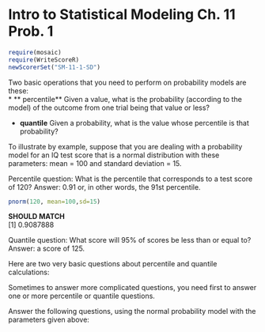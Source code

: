 Intro to Statistical Modeling Ch. 11 Prob. 1
========================================================
```r
require(mosaic)
require(WriteScoreR)
newScorerSet("SM-11-1-SD")
```

Two basic operations that you need to perform on probability models are these:    
* ** percentile** Given a value, what is the probability (according to the model) of the outcome from one trial being that value or less?

* **quantile** Given a probability, what is the value whose percentile is that probability?


To illustrate by example, suppose that you are dealing with a probability model 
for an IQ test score that is a normal distribution with these parameters: mean = 100 and standard deviation = 15.

Percentile question: What is the percentile that corresponds to a test score of 120?  Answer: $0.91$ or, in other words, the 91st percentile.
```r
pnorm(120, mean=100,sd=15)
```
**SHOULD MATCH**    
[1] 0.9087888


Quantile question: What score will 95% of scores be less than or equal to?
 Answer: a score of 125.
\begin{verbatim}
> qnorm(0.95, mean=100, sd=15)
[1] 124.6728
\end{verbatim}

Here are two very basic questions about percentile and quantile calculations:

\begin{enumerate}[(a)]
\item \TrueOrFalse{T} The output of a percentile question will always
be a probability, that is, a number between 0 and 1.

\item \TrueOrFalse{T} The output of a quantile question will always be
a value, that is, something in the same units as the random variable.
\end{enumerate}

\noindent Sometimes to answer more complicated questions, you need first to
answer one or more percentile or quantile questions.

Answer the following questions, using the normal probability model with the
parameters given above: 
\begin{enumerate}[(a)]
\item What's the test score that almost everybody, say, 99\% of
people, will do better than?  
\begin{itemize}
\item Which kind of calculation is this?
 \SelectSetHoriz{quantile}{percentile,quantile}
\item What is the answer?
 \SelectSetHoriz{65}{55,65,75,95,115,125,135}
\end{itemize}

\begin{AnswerText}
This involves the 0.01 quantile, since 99\% are doing {\bf better}.
\begin{verbatim}
>  qnorm(.01, mean=100, sd=15)
[1] 65.10478
\end{verbatim}
\end{AnswerText}


\item To calculate a coverage interval on a probability model, you
need to calculate two quantities: one for the left end of the interval and one for the right.  Which type of calculation are these
probabilities from: \SelectSetHoriz{quantile}{percentile,quantile}

\item Calculate a 50\% coverage interval on the test scores, that is
the range from the 0.25 quantile to the 0.75 quantile:
\begin{itemize}
\item Left end of interval:\SelectSetHoriz{90}{80,85,90,95,100,105,110,115,120}
\begin{AnswerText}
\begin{verbatim}
>  qnorm(.25, mean=100, sd=15)
[1] 89.88265
>  qnorm(.75, mean=100, sd=15)
[1] 110.1173
\end{verbatim}
\end{AnswerText}


\item Right end of interval:
\SelectSetHoriz{110}{80,85,90,95,100,105,110,115,120}
\begin{AnswerText}
\begin{verbatim}
>  qnorm(.25, mean=100, sd=15)
[1] 89.88265
>  qnorm(.75, mean=100, sd=15)
[1] 110.1173
\end{verbatim}
\end{AnswerText}

\end{itemize}

\item Calculate an 80\% coverage interval, that is the range from the
0.10 to the 0.90 quantile:
\begin{itemize}
\item Left end of interval: \SelectSetHoriz{81}{52,69,73,81,85,89}

\item Right end of interval: \SelectSetHoriz{119}{117,119,123,128,136}

\begin{AnswerText}
\begin{verbatim}
>  qnorm(.1, mean=100, sd=15)
[1] 80.77673
>  qnorm(.9, mean=100, sd=15)
[1] 119.2233
\end{verbatim}
\end{AnswerText}
\end{itemize}

\item To calculate the probability of an outcome falling in a given
range, you need to do two percentile calculations, one for each end of
the range.  Then you substract the two different probabilities. What is the probability of a test score falling between
100 and 120?
\SelectSetHoriz{0.41}{0.25,0.37,0.41,0.48,0.52,0.61,0.73}

\begin{AnswerText}
\begin{verbatim}
> pnorm(120,mean=100,sd=15)- pnorm(100,mean=100,sd=15)
[1] 0.4087888
\end{verbatim}
\end{AnswerText}

\end{enumerate}


